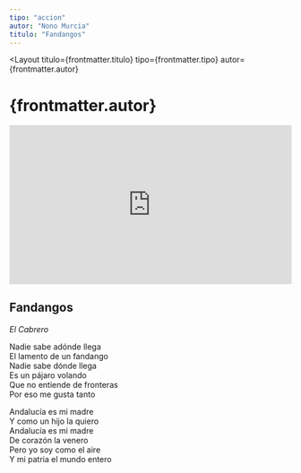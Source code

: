 ```yaml
---
tipo: "accion"
autor: "Nono Murcia"
titulo: "Fandangos"
---
```



<Layout
  titulo={frontmatter.titulo}
  tipo={frontmatter.tipo}
  autor={frontmatter.autor}
>

<Prose>
  <h1>{frontmatter.autor}</h1>
</Prose>

<div class="w-full">
  <div style="position:relative;padding-top:56.25%;">
    <iframe
      src="https://iframe.mediadelivery.net/embed/201842/373a1c84-54a5-4e46-92ec-46ffdfd89674?autoplay=false&loop=false&muted=false&preload=true&responsive=true"
      loading="lazy"
      style="border:0;position:absolute;top:0;height:100%;width:100%;"
      allow="accelerometer;gyroscope;autoplay;encrypted-media;picture-in-picture;"
      allowfullscreen="true"
    ></iframe>
  </div>
</div>

<Prose>

## Fandangos

_El Cabrero_

  <ImageCaption
    mobileImgUrl={imageNonoCNT}
    desktopImgUrl={imageNonoCNT}
    alt=""
    caption="pie"
    clase="mt-20"
    hasCaption={true}
  />

  <ImageCaption
    mobileImgUrl={imageNono2}
    desktopImgUrl={imageNono2}
    alt=""
    caption="pie"
    clase="mt-20"
    hasCaption={true}
  />


Nadie sabe adónde llega\
El lamento de un fandango \
Nadie sabe dónde llega \
Es un pájaro volando \
Que no entiende de fronteras \
Por eso me gusta tanto

Andalucía es mi madre \
Y como un hijo la quiero \
Andalucía es mi madre \
De corazón la venero \
Pero yo soy como el aire \
Y mi patria el mundo entero

</Prose>
</Layout>
